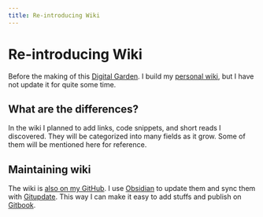 ```yaml
---
title: Re-introducing Wiki
---
```


# Re-introducing Wiki

Before the making of this [Digital Garden][1]. I build my [personal wiki][2], but I have not update it for quite some time.

## What are the differences?

In the wiki I planned to add links, code snippets, and short reads I discovered. They will be categorized into many fields as it grow. Some of them will be mentioned here for reference.

## Maintaining wiki

The wiki is [also on my GitHub][3]. I use [Obsidian][4] to update them and sync them with [Gitupdate][5]. This way I can make it easy to add stuffs and publish on [Gitbook][6].

[1]: /digital-garden
[2]: https://wiki.monosor.com
[3]: https://github.com/narze/knowledge
[4]: https://obsidian.md
[5]: https://github.com/nikitavoloboev/gitupdate
[6]: https://www.gitbook.com
